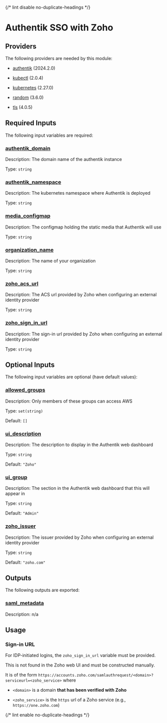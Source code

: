 
{/* lint disable no-duplicate-headings */}

# Authentik SSO with Zoho

<ModuleHeader name="authentik_zoho_sso" sourceHref="https://github.com/Panfactum/stack/tree/__PANFACTUM_VERSION_EDGE__/packages/infrastructure/authentik_zoho_sso" status="stable" type="direct" />

## Providers

The following providers are needed by this module:

* [authentik](https://registry.terraform.io/providers/hashicorp/authentik/2024.2.0/docs) (2024.2.0)

* [kubectl](#requirement_kubectl) (2.0.4)

* [kubernetes](https://registry.terraform.io/providers/hashicorp/kubernetes/2.27.0/docs) (2.27.0)

* [random](https://registry.terraform.io/providers/hashicorp/random/3.6.0/docs) (3.6.0)

* [tls](#requirement_tls) (4.0.5)

## Required Inputs

The following input variables are required:

### <a name="input_authentik_domain" /> [authentik\_domain](#input_authentik_domain)

Description: The domain name of the authentik instance

Type: `string`

### <a name="input_authentik_namespace" /> [authentik\_namespace](#input_authentik_namespace)

Description: The kubernetes namespace where Authentik is deployed

Type: `string`

### <a name="input_media_configmap" /> [media\_configmap](#input_media_configmap)

Description: The configmap holding the static media that Authentik will use

Type: `string`

### <a name="input_organization_name" /> [organization\_name](#input_organization_name)

Description: The name of your organization

Type: `string`

### <a name="input_zoho_acs_url" /> [zoho\_acs\_url](#input_zoho_acs_url)

Description: The ACS url provided by Zoho when configuring an external identity provider

Type: `string`

### <a name="input_zoho_sign_in_url" /> [zoho\_sign\_in\_url](#input_zoho_sign_in_url)

Description: The sign-in url provided by Zoho when configuring an external identity provider

Type: `string`

## Optional Inputs

The following input variables are optional (have default values):

### <a name="input_allowed_groups" /> [allowed\_groups](#input_allowed_groups)

Description: Only members of these groups can access AWS

Type: `set(string)`

Default: `[]`

### <a name="input_ui_description" /> [ui\_description](#input_ui_description)

Description: The description to display in the Authentik web dashboard

Type: `string`

Default: `"Zoho"`

### <a name="input_ui_group" /> [ui\_group](#input_ui_group)

Description: The section in the Authentik web dashboard that this will appear in

Type: `string`

Default: `"Admin"`

### <a name="input_zoho_issuer" /> [zoho\_issuer](#input_zoho_issuer)

Description: The issuer provided by Zoho when configuring an external identity provider

Type: `string`

Default: `"zoho.com"`

## Outputs

The following outputs are exported:

### <a name="output_saml_metadata" /> [saml\_metadata](#output_saml_metadata)

Description: n/a

## Usage

### Sign-in URL

For IDP-initiated logins, the `zoho_sign_in_url` variable must be provided.

This is not found in the Zoho web UI and must be constructed manually.

It is of the form `https://accounts.zoho.com/samlauthrequest/<domain>?serviceurl=<zoho_service>` where

* `<domain>` is a domain **that has been verified with Zoho**

* `<zoho_service>` is the `https` url of a Zoho service (e.g., `https://one.zoho.com`)

{/* lint enable no-duplicate-headings */}
